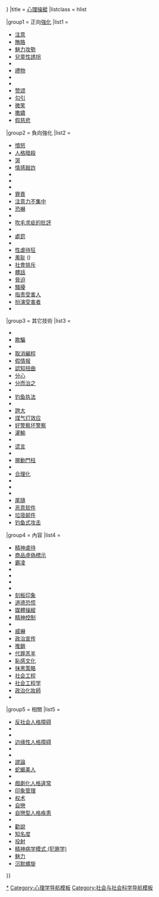 {{Navbox
|name = 心理操縱
|state = {{{state|<includeonly>{{{1|autocollapse}}}</includeonly>}}}
|title = [[心理操縱術|心理操縱]]
|listclass = hlist

|group1 = 正向[[增强|強化]]
|list1 =
* [[注意]]
* [[賄賂]]
* [[魅力攻勢]]
* [[兒童性誘拐]]
* {{link-en|阿諛諂媚|Flattery}}
* [[禮物]]
* {{link-en|逢迎|Ingratiation}}
* {{link-en|愛情轟炸|Love bombing}}
* [[赞颂]]
* [[勾引]]
* [[微笑]]
* [[撒嬌]]
* [[鳄鱼的眼泪|假慈悲]]

|group2 = 負向強化
|list2 =
* [[憤怒]]
* [[人格暗殺]]
* [[哭]]
* [[情感敲詐]]
* {{link-en|恐懼散播|Fear mongering}}
* {{link-en|皺著眉頭|Frown}}
* {{link-en|怒視|Glaring}}
* [[罪責]]
* [[注意|注意力不集中]]
* [[恐嚇]]
* {{link-en|嘮叨|Nagging}}
* [[吹毛求疵的批評]]
* {{link-en|被動攻擊|Passive-aggressive behavior}}
* [[行為懲罰|處罰]]
* {{link-en|關係攻擊|Relational aggression}}
* [[性虐待狂]]
* [[羞耻]] ({{link-en|點名和羞辱|name and shame}})
* [[社會排斥]]
* [[髒話]]
* [[约制|脅迫]]
* [[騷擾]]
* [[指责受害人]]
* [[扮演受害者]]
* {{link-en|大呼小叫|Vociferation}}

|group3 = 其它技術
|list3 =
* {{link-en|誘餌和開關|Bait-and-switch}}
* [[欺騙]]
* {{link-en|拒絕|Denial}}
* [[取消編程]]
* [[假情报]]
* [[認知扭曲]]
* [[分心]]
* [[分而治之]]
* {{link-en|雙重約束|Double bind}}
* [[钓鱼执法]]
* {{link-en|閃避 (道德)|Evasion (ethics)|閃避}}
* [[誇大]]
* [[煤气灯效应]]
* [[好警察坏警察]]
* [[灌輸]]
* {{link-en|低球策略|Low-ball}}
* [[谎言]]
* {{link-en|最小化 (心理學)|Minimisation (psychology)|最小化}}
* [[歧義謬誤|挪動門柱]]
* {{link-en|有關自負與自尊得攻防|Pride-and-ego down}}
* [[合理化 (心理學)|合理化]]
* {{link-en|李德偵訊技術|Reid technique}}
* {{link-en|過分失敗|Setting up to fail}}
* {{link-en|特洛伊木馬 (商業)|Trojan horse (business)}}
* [[尾隨]] 
* [[恶意软件]]
* [[垃圾邮件]]
* [[钓鱼式攻击]]

|group4 = 內容
|list4 =
* [[精神虐待]]
* [[商品虛偽標示]]
* [[霸凌]]
* {{link-en|天主教罪惡|Catholic guilt}}
* {{link-en|詐騙範例列表|List of confidence tricks}}
* {{link-en|罪感文化|Guilt society}}
* {{link-en|訊問|Interrogation}}
* [[刻板印象]]
* [[道德恐慌]]
* [[媒體操縱]]
* [[洗腦|精神控制]]
* {{link-en|心理競爭遊戲|Mind games}}
* [[恐嚇|威嚇]]
* [[政治宣传]]
* [[推銷]]
* [[代罪羔羊]]
* [[恥感文化]]
* [[抹黑策略]]
* [[社会工程]]
* [[社会工程学]]
* [[政治化妝師]]
* {{link-en|耳語運動|Whispering campaign}}

|group5 = 相關
|list5 =
* [[反社会人格障碍]]
* {{link-en|獨斷 (心理)|Assertiveness|獨斷}}
* {{link-en|責罵|Blame}}
* [[边缘性人格障碍]]
* {{link-en|向下沉淪|Dumbing down}}
* {{link-en|Enabling|Enabling}}
* [[謬誤列表|謬論]]
* [[致命女郎|蛇蝎美人]]
* {{link-en|輕信|Gullibility}}
* [[戲劇化人格違常]]
* [[印象管理]]
* [[权术]]
* [[自戀]]
* [[自戀型人格疾患]]
* {{link-en|個人界限|Personal boundaries}}
* [[說服|勸說]]
* [[知名度]]
* [[投射]]
* [[精神病学模式 (犯罪学)]]
* [[魅力]]
* [[沉默螺旋]]
}}<noinclude>

[[Category:心理操縱術|*]]
[[Category:心理学导航模板]]
[[Category:社会与社会科学导航模板]]
</noinclude>